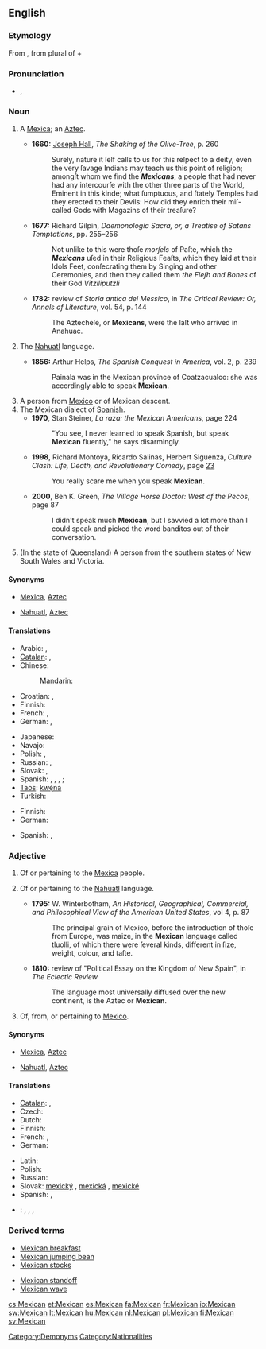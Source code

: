 {{wikipedia}}
{{also|mexican}}
==English==

===Etymology===
From {{etyl|es}} {{term|Mexicano|lang=es}}, from {{etyl|nah}} {{term|Mexihcah|Mēxihcah}} plural of {{term|Mexihcatl|Mēxihcatl|a [[Mexica]]|lang=nah}} + {{term|-ano||[[-an]]|lang=es}}

===Pronunciation===
* {{IPA|/ˈmɛks.ɪ.kən/}}, {{SAMPA|/"mEks.I.k@n/}}

===Noun===
{{en-noun}}

# {{obsolete}} A [[Mexica]]; an [[Aztec]].
#* '''1660:''' [[w:Joseph Hall (bishop)|Joseph Hall]], ''The Shaking of the Olive-Tree'', p. 260
#*: Surely, nature it ſelf calls to us for this reſpect to a deity, even the very ſavage Indians may teach us this point of religion; amongſt whom we find the '''''Mexicans''''', a people that had never had any intercourſe with the other three parts of the World, Eminent in this kinde; what ſumptuous, and ſtately Temples had they erected to their Devils: How did they enrich their miſ-called Gods with Magazins of their treaſure?
#* '''1677:''' Richard Gilpin, ''Daemonologia Sacra, or, a Treatise of Satans Temptations'', pp. 255&ndash;256
#*: Not unlike to this were thoſe ''morſels'' of Paſte, which the '''''Mexicans''''' uſed in their Religious Feaſts, which they laid at their Idols Feet, conſecrating them by Singing and other Ceremonies, and then they called them ''the Fleſh and Bones'' of their God ''Vitziliputzli''
#* '''1782:''' review of ''Storia antica del Messico'', in ''The Critical Review: Or, Annals of Literature'', vol. 54, p. 144
#*: The Aztecheſe, or '''Mexicans''', were the laſt who arrived in Anahuac.
# {{obsolete}} The [[Nahuatl]] language.
#* '''1856:''' Arthur Helps, ''The Spanish Conquest in America'', vol. 2, p. 239
#*: Painala was in the Mexican province of Coatzacualco: she was accordingly able to speak '''Mexican'''.
# A person from [[Mexico]] or of Mexican descent.
# The Mexican dialect of [[Spanish]].
#* '''1970''', Stan Steiner, ''La raza: the Mexican Americans'', page 224
#*: "You see, I never learned to speak Spanish, but speak '''Mexican''' fluently," he says disarmingly.
#* '''1998''', Richard Montoya, Ricardo Salinas, Herbert Siguenza, ''Culture Clash: Life, Death, and Revolutionary Comedy'', page [http://books.google.com/books?id=-1KilWXcLOQC&pg=PA23&dq=speak+mexican&lr=&ei=vAi4SMWIHIHaygSZ_pzHBA&sig=ACfU3U2yOrvwXAizs7qPJEcGcBBdfonzEw 23]
#*: You really scare me when you speak '''Mexican'''.
#* '''2000''', Ben K. Green, ''The Village Horse Doctor: West of the Pecos'', page 87
#*: I didn't speak much '''Mexican''', but I savvied a lot more than I could speak and picked the word banditos out of their conversation.
# {{Australia|slang}} (In the state of Queensland) A person from the southern states of New South Wales and Victoria.

====Synonyms====
* {{sense|Mexica}} [[Mexica]], [[Aztec]]
* {{sense|language}} [[Nahuatl]], [[Aztec]]

====Translations====
{{trans-see|Mexica|[[Mexica]]}}

{{trans-see|Nahuatl language|[[Nahuatl]]}}

{{trans-top|person from Mexico or of Mexican descent}}
* Arabic: {{t|ar|مكسيكي|m|tr=maksikiy}}, {{t|ar|مكسيكية|f|tr=maksikíyya}}
* [[Catalan]]: {{t-|ca|mexicà|m}}, {{t-|ca|mexicana|f}}
* Chinese:
*: Mandarin: {{t|cmn|墨西哥人|tr=Mòxīgērén|sc=Hani}}
* Croatian: {{t|hr|Meksikanac|m}}, {{t|hr|Meksikanka|f}}
* Finnish: {{t+|fi|meksikolainen}}
* French: {{t+|fr|Mexicain|m}}, {{t-|fr|Mexicaine|f}}
* German: {{t+|de|Mexikaner|m}}, {{t+|de|Mexikanerin|f}}
{{trans-mid}}
* Japanese: {{t|ja|メキシコ人|tr=Mekishiko-jin}}
* Navajo: {{tø|nv|Naakáí dinéʼiʼ}}
* Polish: {{t+|pl|Meksykanin|m}}, {{t+|pl|Meksykanka|f}}
* Russian: {{t|ru|мексиканец|m|tr=meksikánec}}, {{t|ru|мексиканка|f|tr=meksikánka}}
* Slovak: {{t|sk|Mexičan|m}}, {{t|sk|Mexičanka|f}}
* Spanish: {{t+|es|mexicano}}, {{t-|es|mejicano|m}}, {{t+|es|mexicana}}, {{t-|es|mejicana|f}}; {{t+|es|charro|m}}
* [[Taos]]: [[kwę́na]]
* Turkish: {{t+|tr|Meksikalı}}
{{trans-bottom}}

{{trans-top|Mexican dialect of Spanish}}
* Finnish: {{t|fi|meksikonespanja}}
* German: {{t|de|Mexikanisch|n}}
{{trans-mid}}
* Spanish: {{t+|es|mexicano}}, {{t-|es|mejicano|m}}
{{trans-bottom}}

===Adjective===
{{en-adj|more}}

# {{obsolete}} Of or pertaining to the [[Mexica]] people.
# {{obsolete}} Of or pertaining to the [[Nahuatl]] language.
#* '''1795:''' W. Winterbotham, ''An Historical, Geographical, Commercial, and Philosophical View of the American United States'', vol 4, p. 87
#*: The principal grain of Mexico, before the introduction of thoſe from Europe, was maize, in the '''Mexican''' language called tluolli, of which there were ſeveral kinds, different in ſize, weight, colour, and taſte.
#* '''1810:''' review of "Political Essay on the Kingdom of New Spain", in ''The Eclectic Review''
#*: The language most universally diffused over the new continent, is the Aztec or '''Mexican'''.
# Of, from, or pertaining to [[Mexico]].

====Synonyms====
* {{sense|people}} [[Mexica]], [[Aztec]]
* {{sense|language}} [[Nahuatl]], [[Aztec]]

====Translations====
{{trans-see|of or pertaining to the Mexica people|[[Mexica]]}}

{{trans-see|of or pertaining to Nahuatl language|[[Nahuatl]]}}

{{trans-top|of or pertaining to Mexico}}
* [[Catalan]]: {{t-|ca|mexicà|m}}, {{t-|ca|mexicana|f}}
* Czech: {{t+|cs|mexický|m}}
* Dutch: {{t|nl|Mexicaans}}
* Finnish: {{t+|fi|meksikolainen}}
* French: {{t+|fr|mexicain|m}}, {{t+|fr|mexicaine|f}}
* German: {{t+|de|mexikanisch}}
{{trans-mid}}
* Latin: {{t-|la|Mexicanensis|m|f}}
* Polish: {{t+|pl|meksykański|m}}
* Russian: {{t|ru|мексиканский|tr=meksikánskij}}
* Slovak: [[mexický]] {{m}}, [[mexická]] {{f}}, [[mexické]] {{n}}
* Spanish: {{t+|es|mexicano}}, {{t-|es|mejicano}}
* {{ttbc|ro}}: {{t-|ro|mexican|m}}, {{t|ro|mexicană|f}}, {{t-|ro|mexicani|m|p}}, {{t-|ro|mexicane|f|p}}
{{trans-bottom}}

===Derived terms===
{{top2}}
* [[Mexican breakfast]]
* [[Mexican jumping bean]]
* [[Mexican stocks]]
{{mid2}}
* [[Mexican standoff]]
* [[Mexican wave]]
{{bottom}}

[[Category:Demonyms]]
[[Category:Nationalities]]

[[cs:Mexican]]
[[et:Mexican]]
[[es:Mexican]]
[[fa:Mexican]]
[[fr:Mexican]]
[[io:Mexican]]
[[sw:Mexican]]
[[lt:Mexican]]
[[hu:Mexican]]
[[nl:Mexican]]
[[pl:Mexican]]
[[fi:Mexican]]
[[sv:Mexican]]